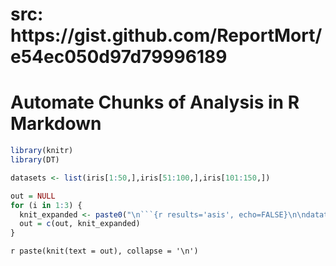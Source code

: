 # src: https://gist.github.com/ReportMort/e54ec050d97d79996189

Automate Chunks of Analysis in R Markdown 
========================================================
  
  ```r
library(knitr)
library(DT)
```

```r

datasets <- list(iris[1:50,],iris[51:100,],iris[101:150,])

```

```r

out = NULL
for (i in 1:3) {
  knit_expanded <- paste0("\n```{r results='asis', echo=FALSE}\n\ndatatable(datasets[[", i, "]])\n\n```")
  out = c(out, knit_expanded)
}

```

<!--- knit those table chunk statements --> 
  `r paste(knit(text = out), collapse = '\n')`